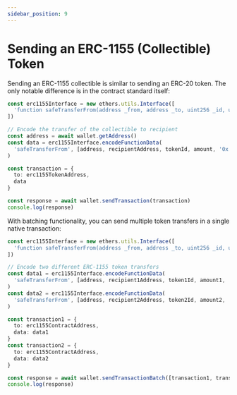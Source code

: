 ```yaml
---
sidebar_position: 9
---
```


# Sending an ERC-1155 (Collectible) Token

Sending an ERC-1155 collectible is similar to sending an ERC-20 token.
The only notable difference is in the contract standard itself:

```ts
const erc1155Interface = new ethers.utils.Interface([
  'function safeTransferFrom(address _from, address _to, uint256 _id, uint256 _value, bytes calldata _data)'
])

// Encode the transfer of the collectible to recipient
const address = await wallet.getAddress()
const data = erc1155Interface.encodeFunctionData(
  'safeTransferFrom', [address, recipientAddress, tokenId, amount, '0x']
)

const transaction = {
  to: erc1155TokenAddress,
  data
}

const response = await wallet.sendTransaction(transaction)
console.log(response)
```

With batching functionality, you can send multiple token transfers in a single native transaction:

```ts
const erc1155Interface = new ethers.utils.Interface([
  'function safeTransferFrom(address _from, address _to, uint256 _id, uint256 _value, bytes calldata _data)'
])

// Encode two different ERC-1155 token transfers
const data1 = erc1155Interface.encodeFunctionData(
  'safeTransferFrom', [address, recipient1Address, token1Id, amount1, '0x']
)
const data2 = erc1155Interface.encodeFunctionData(
  'safeTransferFrom', [address, recipient2Address, token2Id, amount2, '0x']
)

const transaction1 = {
  to: erc1155ContractAddress,
  data: data1
}
const transaction2 = {
  to: erc1155ContractAddress,
  data: data2
}

const response = await wallet.sendTransactionBatch([transaction1, transaction2])
console.log(response)
```
